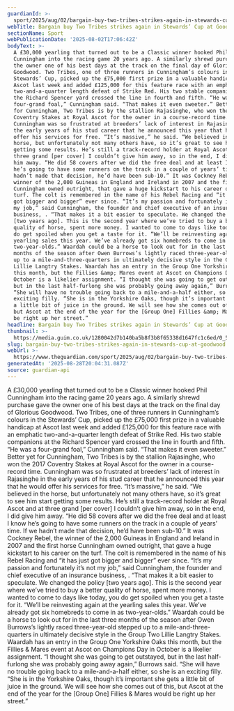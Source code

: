 ```yaml
---
guardianId: >-
  sport/2025/aug/02/bargain-buy-two-tribes-strikes-again-in-stewards-cup-at-goodwood
webTitle: Bargain buy Two Tribes strikes again in Stewards’ Cup at Goodwood
sectionName: Sport
webPublicationDate: '2025-08-02T17:06:42Z'
bodyText: >-
  A £30,000 yearling that turned out to be a Classic winner hooked Phil
  Cunningham into the racing game 20 years ago. A similarly shrewd purchase gave
  the owner one of his best days at the track on the final day of Glorious
  Goodwood. Two Tribes, one of three runners in Cunningham’s colours in the
  Stewards’ Cup, picked up the £75,000 first prize in a valuable handicap at
  Ascot last week and added £125,000 for this feature race with an emphatic
  two-and-a-quarter length defeat of Strike Red. His two stable companions at
  the Richard Spencer yard crossed the line in fourth and fifth. “He was a
  four-grand foal,” Cunningham said. “That makes it even sweeter.” Better yet
  for Cunningham, Two Tribes is by the stallion Rajasinghe, who won the 2017
  Coventry Stakes at Royal Ascot for the owner in a course-record time.
  Cunningham was so frustrated at breeders’ lack of interest in Rajasinghe in
  the early years of his stud career that he announced this year that he would
  offer his services for free. “It’s massive,” he said. “We believed in the
  horse, but unfortunately not many others have, so it’s great to see him start
  getting some results. He’s still a track-record holder at Royal Ascot and at
  three grand [per cover] I couldn’t give him away, so in the end, I did give
  him away. “He did 58 covers after we did the free deal and at least I know
  he’s going to have some runners on the track in a couple of years’ time. If we
  hadn’t made that decision, he’d have been sub-10.” It was Cockney Rebel, the
  winner of the 2,000 Guineas in England and Ireland in 2007 and the first horse
  Cunningham owned outright, that gave a huge kickstart to his career on the
  turf. The colt is remembered in the name of his Rebel Racing and “it has just
  got bigger and bigger” ever since. “It’s my passion and fortunately it’s not
  my job,” said Cunningham, the founder and chief executive of an insurance
  business, . “That makes it a bit easier to speculate. We changed the policy
  [two years ago]. This is the second year where we’ve tried to buy a better
  quality of horse, spent more money. I wanted to come to days like today, you
  do get spoiled when you get a taste for it. “We’ll be reinvesting again at the
  yearling sales this year. We’ve already got six homebreds to come in as
  two-year-olds.” Waardah could be a horse to look out for in the last three
  months of the season after Owen Burrows’s lightly raced three-year-old stepped
  up to a mile-and-three-quarters in ultimately decisive style in the Group Two
  Lillie Langtry Stakes. Waardah has an entry in the Group One Yorkshire Oaks
  this month, but the Fillies &amp; Mares event at Ascot on Champions Day in
  October is a likelier assignment. “I thought she was going to get outstayed,
  but in the last half-furlong she was probably going away again,” Burrows said.
  “She will have no trouble going back to a mile-and-a-half either, so she is an
  exciting filly. “She is in the Yorkshire Oaks, though it’s important she gets
  a little bit of juice in the ground. We will see how she comes out of this,
  but Ascot at the end of the year for the [Group One] Fillies &amp; Mares would
  be right up her street.”
headline: Bargain buy Two Tribes strikes again in Stewards’ Cup at Goodwood
thumbnail: >-
  https://media.guim.co.uk/1280042d7b140ba5b8f3b8f65338d1647fc1c6ed/0_51_2282_1827/500.jpg
slug: bargain-buy-two-tribes-strikes-again-in-stewards-cup-at-goodwood
webUrl: >-
  https://www.theguardian.com/sport/2025/aug/02/bargain-buy-two-tribes-strikes-again-in-stewards-cup-at-goodwood
generatedAt: '2025-08-28T20:04:31.087Z'
source: guardian-api
---
```

A £30,000 yearling that turned out to be a Classic winner hooked Phil Cunningham into the racing game 20 years ago. A similarly shrewd purchase gave the owner one of his best days at the track on the final day of Glorious Goodwood. Two Tribes, one of three runners in Cunningham’s colours in the Stewards’ Cup, picked up the £75,000 first prize in a valuable handicap at Ascot last week and added £125,000 for this feature race with an emphatic two-and-a-quarter length defeat of Strike Red. His two stable companions at the Richard Spencer yard crossed the line in fourth and fifth. “He was a four-grand foal,” Cunningham said. “That makes it even sweeter.” Better yet for Cunningham, Two Tribes is by the stallion Rajasinghe, who won the 2017 Coventry Stakes at Royal Ascot for the owner in a course-record time. Cunningham was so frustrated at breeders’ lack of interest in Rajasinghe in the early years of his stud career that he announced this year that he would offer his services for free. “It’s massive,” he said. “We believed in the horse, but unfortunately not many others have, so it’s great to see him start getting some results. He’s still a track-record holder at Royal Ascot and at three grand [per cover] I couldn’t give him away, so in the end, I did give him away. “He did 58 covers after we did the free deal and at least I know he’s going to have some runners on the track in a couple of years’ time. If we hadn’t made that decision, he’d have been sub-10.” It was Cockney Rebel, the winner of the 2,000 Guineas in England and Ireland in 2007 and the first horse Cunningham owned outright, that gave a huge kickstart to his career on the turf. The colt is remembered in the name of his Rebel Racing and “it has just got bigger and bigger” ever since. “It’s my passion and fortunately it’s not my job,” said Cunningham, the founder and chief executive of an insurance business, . “That makes it a bit easier to speculate. We changed the policy [two years ago]. This is the second year where we’ve tried to buy a better quality of horse, spent more money. I wanted to come to days like today, you do get spoiled when you get a taste for it. “We’ll be reinvesting again at the yearling sales this year. We’ve already got six homebreds to come in as two-year-olds.” Waardah could be a horse to look out for in the last three months of the season after Owen Burrows’s lightly raced three-year-old stepped up to a mile-and-three-quarters in ultimately decisive style in the Group Two Lillie Langtry Stakes. Waardah has an entry in the Group One Yorkshire Oaks this month, but the Fillies &amp; Mares event at Ascot on Champions Day in October is a likelier assignment. “I thought she was going to get outstayed, but in the last half-furlong she was probably going away again,” Burrows said. “She will have no trouble going back to a mile-and-a-half either, so she is an exciting filly. “She is in the Yorkshire Oaks, though it’s important she gets a little bit of juice in the ground. We will see how she comes out of this, but Ascot at the end of the year for the [Group One] Fillies &amp; Mares would be right up her street.”
